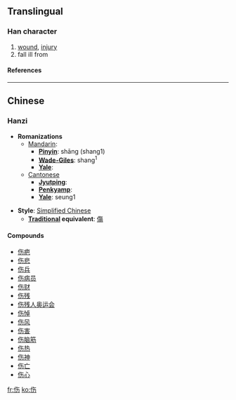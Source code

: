 {{see|傷}}

==Translingual==
===Han character===
{{Han char|rad=人|as=04|sn=6|four=|canj=人人大尸 (OOKS)}}
# [[wound]], [[injury]]
# fall ill from
====References====
{{Han ref|kx=0096.121|hdz=10124.010|uh=4F24|ud=20260}}
----

==Chinese==
===Hanzi===


* '''Romanizations'''
** [[Mandarin]]:
*** '''[[Pinyin]]''': shāng (shang1)
*** '''[[Wade-Giles]]''': shang<sup>1</sup>
*** '''[[Yale]]''': 
**[[Cantonese]]
***'''[[Jyutping]]''':
***'''[[Penkyamp]]''': 
***'''[[Yale]]''': seung1

* '''Style''': [[Simplified Chinese]] 
** '''[[Traditional Chinese|Traditional]] equivalent''': [[傷]]

====Compounds====
*[[伤疤]]
*[[伤悲]]
*[[伤兵]]
*[[伤病员]]
*[[伤财]]
*[[伤残]]
*[[伤残人奥运会]]
*[[伤悼]]
*[[伤风]]
*[[伤害]]
*[[伤脑筋]]
*[[伤热]]
*[[伤神]]
*[[伤亡]]
*[[伤心]]




[[fr:伤]]
[[ko:伤]]